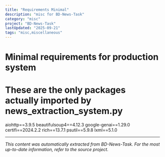```yaml
---
title: "Requirements Minimal"
description: "misc for BD-News-Task"
category: "misc"
project: "BD-News-Task"
lastUpdated: "2025-09-21"
tags: "misc,miscellaneous"
---
```


# Minimal requirements for production system
# These are the only packages actually imported by news_extraction_system.py

aiohttp==3.9.5
beautifulsoup4==4.12.3
google-genai==1.29.0
certifi==2024.2.2
rich==13.7.1
psutil==5.9.8
lxml==5.1.0

---
*This content was automatically extracted from BD-News-Task. For the most up-to-date information, refer to the source project.*
